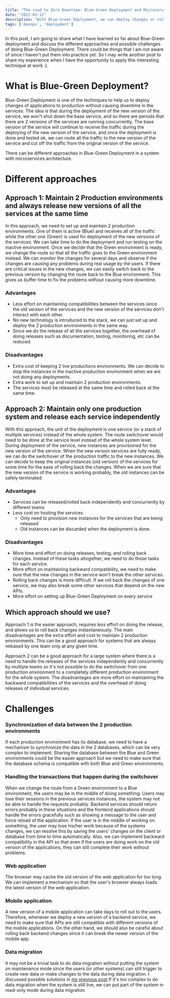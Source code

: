 ```yaml
---
title: "The road to Zero Downtime: Blue-Green Deployment and Microservices"
date: "2022-03-12"
description: "With Blue-Green Deployment, we can deploy changes or rollback changes of services in production without causing downtime."
tags: ['devops', 'deployment']
---
```


In this post, I am going to share what I have learned so far about Blue-Green deployment and discuss the different approaches and possible challenges of doing Blue-Green Deployment. There could be things that I am not aware of since I haven't put them into practice yet. So I may write another post to share my experience when I have the opportunity to apply this interesting technique at work :).

# What is Blue-Green Deployment?

Blue-Green Deployment is one of the techniques to help us to deploy changes of applications to production without causing downtime in the services. The idea is that during the deployment of the new version of the service, we won't shut down the base service, and so there are periods that there are 2 versions of the services are running concurrently. The base version of the service will continue to receive the traffic during the deploying of the new version of the service, and once the deployment is done and tested ok, we can route all the traffic to the new version of the service and cut off the traffic from the original version of the service.

There can be different approaches in Blue-Green Deployment in a system with microservices architecture.

# Different approaches

## Approach 1: Maintain 2 Production environments and always release new versions of all the services at the same time

In this approach, we need to set up and maintain 2 production environments. One of them is active (Blue) and receives all of the traffic while the other one (Green) is used for deployment of the new versions of the services. We can take time to do the deployment and run testing on the inactive environment. Once we decide that the Green environment is ready, we change the route so that all the traffic goes to the Green environment instead. We can monitor the changes for several days and observe if the changes are causing any problems during real usage by the users. If there are critical issues in the new changes, we can easily switch back to the previous version by changing the route back to the Blue environment. This gives us buffer time to fix the problems without causing more downtime.

### Advantages

* Less effort on maintaining compatibilities between the services since the old version of the services and the new version of the services don't interact with each other.
* No new technology is introduced to the stack, we can just set up and deploy the 2 production environments in the same way.
* Since we do the release of all the services together, the overhead of doing releases such as documentation, testing, monitoring, etc can be reduced.

### Disadvantages
* Extra cost of keeping 2 live productions environments. We can decide to stop the instances in the inactive production environment when we are not doing any deployments.
* Extra work to set up and maintain 2 production environments.
* The services must be released at the same time and rolled back at the same time.

## Approach 2: Maintain only one production system and release each service independently

With this approach, the unit of the deployment is one service (or a stack of multiple services) instead of the whole system. The route switchover would need to be done at the service level instead of the whole system level. During deployment of the service, new instances are provisioned for the new version of the service. When the new version services are fully ready, we can do the switchover of the production traffic to the new instances. We can decide to keep the original instances (old version) of the services for some time for the ease of rolling back the changes. When we are sure that the new version of the service is working probably, the old instances can be safely terminated.

### Advantages

* Services can be released/rolled back independently and concurrently by different teams
* Less cost on hosting the services.
    * Only need to provision new instances for the services that are being released
    * Old instances can be discarded when the deployment is done.

### Disadvantages

* More time and effort on doing releases, testing, and rolling back changes. Instead of these tasks altogether, we need to do those tasks for each service.
* More effort on maintaining backward compatibility, we need to make sure that the new changes in the service won't break the other services.
* Rolling back changes is more difficult. If we roll back the changes of one service, we may also break some other services that depend on the new APIs.
* More effort on setting up Blue-Green Deployment on every service

## Which approach should we use?

Approach 1 is the easier approach, requires less effort on doing the release, and allows us to roll back changes instantaneously. The main disadvantages are the extra effort and cost to maintain 2 production environments. This can be a good approach for systems that are always released by one team only at any given time.

Approach 2 can be a good approach for a large system where there is a need to handle the releases of the services independently and concurrently by multiple teams so it's not possible to do the switchover from one production environment to a completely different production environment for the whole system. The disadvantages are more effort on maintaining the backward compatibilities of the services and the overhead of doing releases of individual services.

# Challenges

### Synchronization of data between the 2 production environments
If each production environment has its database, we need to have a mechanism to synchronize the data in the 2 databases, which can be very complex to implement. Sharing the database between the Blue and Green environments could be the easier approach but we need to make sure that the database schema is compatible with both Blue and Green environments.

### Handling the transactions that happen during the switchover
When we change the route from a Green environment to a Blue environment, the users may be in the middle of doing something. Users may lose their sessions in the previous services instances, the system may not be able to handle the requests probably. Backend services should return errors probably in these situations and the frontend applications should handle the errors gracefully such as showing a message to the user and force reload of the application. If the user is in the middle of working on something, the user may lose his/her work because of the systems changes, we can resolve this by saving the users' changes on the client or database from time to time automatically. Also, we can implement backward compatibility in the API so that even if the users are doing work on the old version of the applications, they can still complete their work without problems.

### Web application
The browser may cache the old version of the web application for too long. We can implement a mechanism so that the user's browser always loads the latest version of the web application.

### Mobile application
A new version of a mobile application can take days to roll out to the users. Therefore, whenever we deploy a new version of a backend service, we need to make sure that APIs are still compatible with different versions of the mobile applications. On the other hand, we should also be careful about rolling back backend changes since it can break the newer version of the mobile app.

### Data migration
It may not be a trivial task to do data migration without putting the system on maintenance mode since the users (or other systems) can still trigger to create new data or make changes to the data during data migration.
I discussed possible solutions in [my previous post](/2022-3-5-database-migration-with-no-downtime.mdx)
If it's too complex to do data migration when the system is still live, we can put part of the system in read-only mode during data migration.